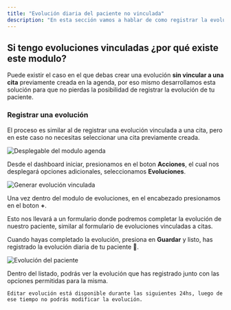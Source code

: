 ```yaml
---
title: "Evolución diaria del paciente no vinculada"
description: "En esta sección vamos a hablar de como registrar la evolución diaria de un paciente sin vinculación a una cita"
---
```


## Si tengo evoluciones vinculadas ¿por qué existe este modulo?

Puede existir el caso en el que debas crear una evolución **sin vincular a una cita** previamente creada en la agenda, por eso mismo desarrollamos esta solución para que
no pierdas la posibilidad de registrar la evolución de tu paciente.

### Registrar una evolución

El proceso es similar al de registrar una evolución vinculada a una cita, pero en este caso no necesitas seleccionar una cita previamente creada.

![Desplegable del modulo agenda](/docs/evolutions/standalone/1.png)

Desde el dashboard iniciar, presionamos en el boton **Acciones**, el cual nos desplegará opciones adicionales, seleccionamos **Evoluciones**.

![Generar evolución vinculada](/docs/evolutions/standalone/2.png)

Una vez dentro del modulo de evoluciones, en el encabezado presionamos en el boton **+**.

Esto nos llevará a un formulario donde podremos completar la evolución de nuestro paciente, similar al formulario de evoluciones vinculadas a citas.

Cuando hayas completado la evolución, presiona en **Guardar** y listo, has registrado la evolución diaria de tu paciente 🎉.

![Evolución del paciente](/docs/evolutions/standalone/3.png)

Dentro del listado, podrás ver la evolución que has registrado junto con las opciones permitidas para la misma.

`Editar evolución está disponible durante las siguientes 24hs, luego de ese tiempo no podrás modificar la evolución.`
